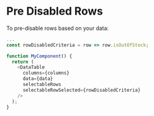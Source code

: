 
# Pre Disabled Rows

To pre-disable rows based on your data:

```js
...
const rowDisabledCriteria = row => row.isOutOfStock;

function MyComponent() {
  return (
    <DataTable
      columns={columns}
      data={data}
      selectableRows
      selectableRowSelected={rowDisabledCriteria}
    />
  );
}
```

<Canvas>
  <Story id="selectable-pre-disabled--pre-disabled" />
</Canvas>